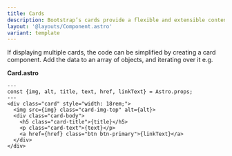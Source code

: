 ```yaml
---
title: Cards
description: Bootstrap’s cards provide a flexible and extensible content container with multiple variants and options.
layout: '@layouts/Component.astro'
variant: template
---
```


If displaying multiple cards, the code can be simplified by creating a card component. Add the data to an array of objects, and iterating over it e.g.


<Example>
  <Standard slot="component"/>
  <Fragment slot="code" set:html={rawStandard} />
</Example>

**Card.astro**

```astro title="Card.astro"
---
const {img, alt, title, text, href, linkText} = Astro.props;
---
<div class="card" style="width: 18rem;">
  <img src={img} class="card-img-top" alt={alt}>
  <div class="card-body">
    <h5 class="card-title">{title}</h5>
    <p class="card-text">{text}</p>
    <a href={href} class="btn btn-primary">{linkText}</a>
  </div>
</div>
```
